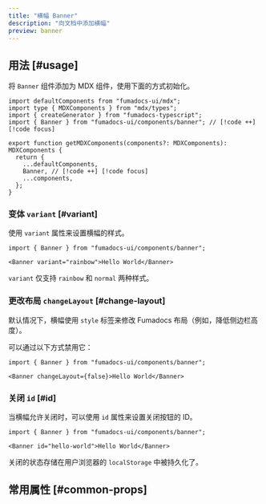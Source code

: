 ```yaml
---
title: "横幅 Banner"
description: "向文档中添加横幅"
preview: banner
---
```


## 用法 [#usage]

将 `Banner` 组件添加为 MDX 组件，使用下面的方式初始化。

```tsx title="app/mdx-components.tsx"
import defaultComponents from "fumadocs-ui/mdx";
import type { MDXComponents } from "mdx/types";
import { createGenerator } from "fumadocs-typescript";
import { Banner } from "fumadocs-ui/components/banner"; // [!code ++] [!code focus]

export function getMDXComponents(components?: MDXComponents): MDXComponents {
  return {
    ...defaultComponents,
    Banner, // [!code ++] [!code focus]
    ...components,
  };
}
```

### 变体 `variant` [#variant]

使用 `variant` 属性来设置横幅的样式。

```mdx
import { Banner } from "fumadocs-ui/components/banner";

<Banner variant="rainbow">Hello World</Banner>
```

`variant` 仅支持 `rainbow` 和 `normal` 两种样式。

### 更改布局 `changeLayout` [#change-layout]

默认情况下，横幅使用 `style` 标签来修改 Fumadocs 布局（例如，降低侧边栏高度）。

可以通过以下方式禁用它：

```mdx
import { Banner } from "fumadocs-ui/components/banner";

<Banner changeLayout={false}>Hello World</Banner>
```

### 关闭 `id` [#id]

当横幅允许关闭时，可以使用 `id` 属性来设置关闭按钮的 ID。

```mdx
import { Banner } from "fumadocs-ui/components/banner";

<Banner id="hello-world">Hello World</Banner>
```

关闭的状态存储在用户浏览器的 `localStorage` 中被持久化了。

## 常用属性 [#common-props]

<AutoTypeTable path="./content/docs/props.ts" name="BannerProps" />
